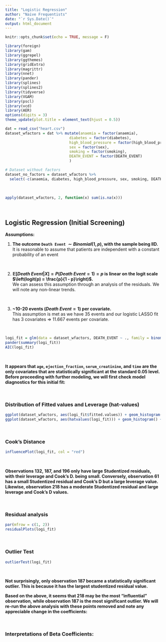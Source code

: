 ```yaml
---
title: "Logistic Regression"
author: "Naive Frequentists"
date: "`r Sys.Date()`"
output: html_document
---
```


```r
knitr::opts_chunk$set(echo = TRUE, message = F)
```


```r
library(foreign)
library(gam)
library(ggrepel)
library(ggthemes)
library(gridExtra)
library(magrittr)
library(nnet)
library(pander)
library(splines)
library(splines2)
library(tidyverse)
library(VGAM)
library(pscl)
library(vcd)
library(AER)
options(digits = 3)
theme_update(plot.title = element_text(hjust = 0.5))
```


```r
dat = read_csv("heart.csv")
dataset_wfactors = dat %>% mutate(anaemia = factor(anaemia),
                             diabetes = factor(diabetes),
                             high_blood_pressure = factor(high_blood_pressure),
                             sex = factor(sex),
                             smoking = factor(smoking),
                             DEATH_EVENT = factor(DEATH_EVENT)
                             )

# Dataset without factors
dataset_no_factors = dataset_wfactors %>% 
  select(-c(anaemia, diabetes, high_blood_pressure, sex, smoking, DEATH_EVENT))
```

&nbsp;


```r
apply(dataset_wfactors, 2, function(x) sum(is.na(x)))
```

&nbsp;

## Logistic Regression (Initial Screening)

**Assumptions:**\

1. **The outcome `Death Event` $\sim Binomial(1, p)$, with the sample being IID.**\
It is reasonable to assume that patients are independent with a constant probability of an event

&nbsp;

2. **$\mathbb{E}[\textit{Death Event} | X] = P(Death\;Event = 1) = p$ is linear on the logit scale $\left(logit(p) = \frac{p}{1 - p}\right)$.**\
We can assess this assumption through an analysis of the residuals. We will note any non-linear trends.

&nbsp;

3. **~10-20 events ($Death\;Event = 1$) per covariate.**\
This assumption is met as we have 35 events and our logistic LASSO fit has 3 covariates => 11.667 events per covariate. 

&nbsp;

```r
logi_fit = glm(data = dataset_wfactors, DEATH_EVENT ~ ., family = binomial())
pander(summary(logi_fit))
AIC(logi_fit)
```

&nbsp;

**It appears that `age`, `ejection_fraction`, `serum_creatinine`, and `time` are the only covariates that are statistically significant at the standard 0.05 level. Before proceeding with further modeling, we will first check model diagnostics for this initial fit:**

&nbsp;

### Distribution of Fitted values and Leverage (hat-values)
```r
ggplot(dataset_wfactors, aes(logi_fit$fitted.values)) + geom_histogram() + ggtitle("p-hats") + xlab("p-hats")
ggplot(dataset_wfactors, aes(hatvalues(logi_fit))) + geom_histogram() + ggtitle("hat-values") + xlab("hat-values")
```

&nbsp;

### Cook's Distance
```r
influencePlot(logi_fit, col = "red")
```

&nbsp;

**Observations 132, 187, and 196 only have large Studentized residuals, with their leverage and Cook's D. being small. Conversely, observation 61 has a small Studentized residual and Cook's D but a large leverage value. Likewise, observation 218 has a moderate Studentized residual and large leverage and Cook's D values.**

&nbsp;

### Residual analysis
```r
par(mfrow = c(1, 2))
residualPlots(logi_fit)
```

&nbsp;

### Outlier Test
```r
outlierTest(logi_fit)
```

&nbsp;

**Not surprisingly, only observation 187 became a statistically significant outlier. This is because it has the largest studentized residual value.**

**Based on the above, it seems that 218 may be the most "influential" observation, while observation 187 is the most significant outlier. We will re-run the above analysis with these points removed and note any appreciable change in the coefficients:**

&nbsp;

### Interpretations of Beta Coefficients:

```r

```

&nbsp;

